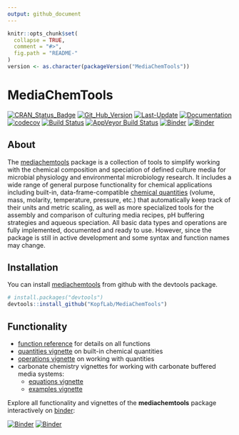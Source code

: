 ```yaml
---
output: github_document
---
```


<!-- README.md is generated from README.Rmd. Please edit that file -->

```r
knitr::opts_chunk$set(
  collapse = TRUE,
  comment = "#>",
  fig.path = "README-"
)
version <- as.character(packageVersion("MediaChemTools"))
```

# MediaChemTools

[![CRAN_Status_Badge](http://www.r-pkg.org/badges/version/mediachemtools)](https://cran.r-project.org/package=mediachemtools)
[![Git_Hub_Version](https://img.shields.io/badge/GitHub-`r version`-orange.svg?style=flat-square)](/commits)
[![Last-Update](https://img.shields.io/badge/updated-`r gsub('-', '--', Sys.Date())`-yellowgreen.svg)](/commits)
[![Documentation](https://img.shields.io/badge/docs-online-green.svg)](https://kopflab.github.io/mediachemtools/reference/)
[![codecov](https://codecov.io/github/KopfLab/mediachemtools/branch/master/graphs/badge.svg)](https://codecov.io/github/Kopflab/mediachemtools) 
[![Build Status](https://travis-ci.org/KopfLab/mediachemtools.svg?branch=master)](https://travis-ci.org/KopfLab/mediachemtools)
[![AppVeyor Build Status](https://ci.appveyor.com/api/projects/status/github/KopfLab/mediachemtools?branch=master&svg=true)](https://ci.appveyor.com/project/KopfLab/mediachemtools)
[![Binder](https://img.shields.io/badge/launch-Jupyter-blue.svg)](https://mybinder.org/v2/gh/KopfLab/mediachemtools/binder?urlpath=lab)
[![Binder](https://img.shields.io/badge/launch-RStudio-blue.svg)](https://mybinder.org/v2/gh/KopfLab/mediachemtools/binder?urlpath=rstudio)

## About

The [mediachemtools](https://mediachemtools.kopflab.org/) package is a collection of tools to simplify working with the chemical composition and speciation of defined culture media for microbial physiology and environmental microbiology research. It includes a wide range of general purpose functionality for chemical applications including built-in, data-frame-compatible [chemical quantities](https://mediachemtools.kopflab.org/articles/quantities.html) (volume, mass, molarity, temperature, pressure, etc.) that automatically keep track of their units and metric scaling, as well as more specialized tools for the assembly and comparison of culturing media recipes, pH buffering strategies and aqueous speciation. All basic data types and operations are fully implemented, documented and ready to use. However, since the package is still in active development and some syntax and function names may change.

## Installation

You can install [mediachemtools](https://mediachemtools.kopflab.org/) from github with the devtools package. 

```r
# install.packages("devtools") 
devtools::install_github("KopfLab/MediaChemTools")
```

## Functionality

 - [function reference](https://mediachemtools.kopflab.org/reference/) for details on all functions
 - [quantities vignette](https://mediachemtools.kopflab.org/articles/quantities.html) on built-in chemical quantities 
 - [operations vignette](https://mediachemtools.kopflab.org/articles/operations.html) on working with quantities
 - carbonate chemistry vignettes for working with carbonate buffered media systems:
    - [equations vignette](https://mediachemtools.kopflab.org/articles/carbonate_chemistry_equations.html)
    - [examples vignette](https://mediachemtools.kopflab.org/articles/carbonate_chemistry_examples.html)

Explore all functionality and vignettes of the **mediachemtools** package interactively on [binder](https://mybinder.org/):

[![Binder](https://img.shields.io/badge/launch-Jupyter-blue.svg)](https://mybinder.org/v2/gh/KopfLab/mediachemtools/binder?urlpath=lab)
[![Binder](https://img.shields.io/badge/launch-RStudio-blue.svg)](https://mybinder.org/v2/gh/KopfLab/mediachemtools/binder?urlpath=rstudio)
